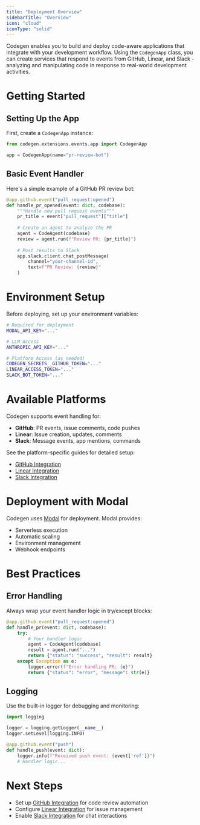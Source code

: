 ```yaml
---
title: "Deployment Overview"
sidebarTitle: "Overview"
icon: "cloud"
iconType: "solid"
---
```


Codegen enables you to build and deploy code-aware applications that integrate with your development workflow. Using the `CodegenApp` class, you can create services that respond to events from GitHub, Linear, and Slack - analyzing and manipulating code in response to real-world development activities.

# Getting Started

## Setting Up the App

First, create a `CodegenApp` instance:

```python
from codegen.extensions.events.app import CodegenApp

app = CodegenApp(name="pr-review-bot")
```

## Basic Event Handler

Here's a simple example of a GitHub PR review bot:

```python
@app.github.event("pull_request:opened")
def handle_pr_opened(event: dict, codebase):
    """Handle new pull request events"""
    pr_title = event["pull_request"]["title"]
    
    # Create an agent to analyze the PR
    agent = CodeAgent(codebase)
    review = agent.run(f"Review PR: {pr_title}")
    
    # Post results to Slack
    app.slack.client.chat_postMessage(
        channel="your-channel-id",
        text=f"PR Review: {review}"
    )
```

# Environment Setup

Before deploying, set up your environment variables:

```bash
# Required for deployment
MODAL_API_KEY="..."

# LLM Access
ANTHROPIC_API_KEY="..."

# Platform Access (as needed)
CODEGEN_SECRETS__GITHUB_TOKEN="..."
LINEAR_ACCESS_TOKEN="..."
SLACK_BOT_TOKEN="..."
```

# Available Platforms

Codegen supports event handling for:

- **GitHub**: PR events, issue comments, code pushes
- **Linear**: Issue creation, updates, comments
- **Slack**: Message events, app mentions, commands

See the platform-specific guides for detailed setup:
- [GitHub Integration](./github)
- [Linear Integration](./linear)
- [Slack Integration](./slack)

# Deployment with Modal

Codegen uses [Modal](https://modal.com) for deployment. Modal provides:
- Serverless execution
- Automatic scaling
- Environment management
- Webhook endpoints

# Best Practices

## Error Handling

Always wrap your event handler logic in try/except blocks:

```python
@app.github.event("pull_request:opened")
def handle_pr(event: dict, codebase):
    try:
        # Your handler logic
        agent = CodeAgent(codebase)
        result = agent.run("...")
        return {"status": "success", "result": result}
    except Exception as e:
        logger.error(f"Error handling PR: {e}")
        return {"status": "error", "message": str(e)}
```

## Logging

Use the built-in logger for debugging and monitoring:

```python
import logging

logger = logging.getLogger(__name__)
logger.setLevel(logging.INFO)

@app.github.event("push")
def handle_push(event: dict):
    logger.info(f"Received push event: {event['ref']}")
    # Handler logic...
```

# Next Steps

- Set up [GitHub Integration](./github) for code review automation
- Configure [Linear Integration](./linear) for issue management
- Enable [Slack Integration](./slack) for chat interactions
